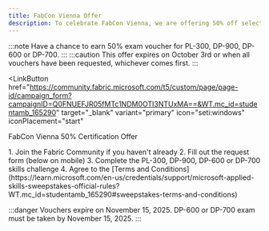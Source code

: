 ```yaml
---
title: FabCon Vienna Offer
description: To celebrate FabCon Vienna, we are offering 50% off select exams. Ends October 3rd.
---
```


:::note
Have a chance to earn 50% exam voucher for PL-300, DP-900, DP-600 or DP-700.
:::
:::caution
This offer expires on October 3rd or when all vouchers have been requested, whichever comes first.
:::

<LinkButton
  href="https://community.fabric.microsoft.com/t5/custom/page/page-id/campaign_form?campaignID=Q0FNUEFJR05fMTc1NDM0OTI3NTUxMA==&WT.mc_id=studentamb_165290" target="_blank"
  variant="primary"
  icon="seti:windows"
  iconPlacement="start"
>
  FabCon Vienna 50% Certification Offer
</LinkButton>

<Steps>
  1. Join the Fabric Community if you haven't already
  2. Fill out the request form (below on mobile)
  3. Complete the PL-300, DP-900, DP-600 or DP-700 skills challenge
  4. Agree to the [Terms and Conditions](https://learn.microsoft.com/en-us/credentials/support/microsoft-applied-skills-sweepstakes-official-rules?WT.mc_id=studentamb_165290#sweepstakes-terms-and-conditions)
</Steps>

:::danger
Vouchers expire on November 15, 2025. DP-600 or DP-700 exam must be taken by November 15, 2025.
:::

<LinkCard title="Microsoft Exam Study Materials Collection" href="https://certs.msfthub.wiki/wiki/" />
